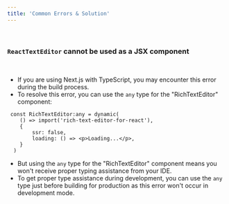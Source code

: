 ```yaml
---
title: 'Common Errors & Solution'
---
```







&nbsp;

### `ReactTextEditor` cannot be used as a JSX component

&nbsp;

- If you are using Next.js with TypeScript, you may encounter this error during the build process.
- To resolve this error, you can use the `any` type for the "RichTextEditor" component:

```tsx showLineNumbers {1} /any/ copy  
 const RichTextEditor:any = dynamic(
    () => import('rich-text-editor-for-react'),
    {
        ssr: false,
        loading: () => <p>Loading...</p>,
    }
  )
```

- But using the `any` type for the "RichTextEditor" component means you won't receive proper typing assistance from your IDE.
- To get proper type assistance during development, you can use the `any` type just before building for production as this error won't occur in development mode.

